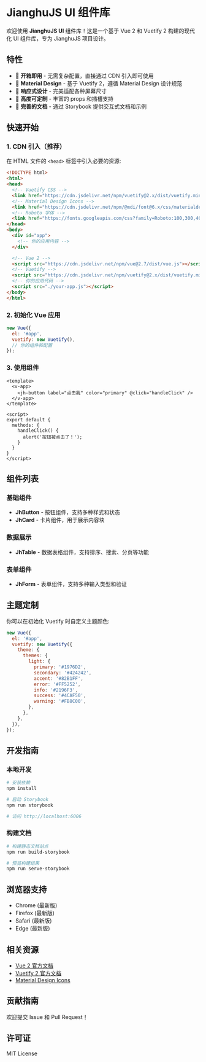 
<Meta title="介绍/快速开始" />

# JianghuJS UI 组件库

欢迎使用 **JianghuJS UI** 组件库！这是一个基于 Vue 2 和 Vuetify 2 构建的现代化 UI 组件库，专为 JianghuJS 项目设计。

## 特性

- 🚀 **开箱即用** - 无需复杂配置，直接通过 CDN 引入即可使用
- 🎨 **Material Design** - 基于 Vuetify 2，遵循 Material Design 设计规范
- 📱 **响应式设计** - 完美适配各种屏幕尺寸
- 🔧 **高度可定制** - 丰富的 props 和插槽支持
- 📖 **完善的文档** - 通过 Storybook 提供交互式文档和示例

## 快速开始

### 1. CDN 引入（推荐）

在 HTML 文件的 `<head>` 标签中引入必要的资源:

```html
<!DOCTYPE html>
<html>
<head>
  <!-- Vuetify CSS -->
  <link href="https://cdn.jsdelivr.net/npm/vuetify@2.x/dist/vuetify.min.css" rel="stylesheet">
  <!-- Material Design Icons -->
  <link href="https://cdn.jsdelivr.net/npm/@mdi/font@6.x/css/materialdesignicons.min.css" rel="stylesheet">
  <!-- Roboto 字体 -->
  <link href="https://fonts.googleapis.com/css?family=Roboto:100,300,400,500,700,900" rel="stylesheet">
</head>
<body>
  <div id="app">
    <!-- 你的应用内容 -->
  </div>

  <!-- Vue 2 -->
  <script src="https://cdn.jsdelivr.net/npm/vue@2.7/dist/vue.js"></script>
  <!-- Vuetify -->
  <script src="https://cdn.jsdelivr.net/npm/vuetify@2.x/dist/vuetify.min.js"></script>
  <!-- 你的应用代码 -->
  <script src="./your-app.js"></script>
</body>
</html>
```

### 2. 初始化 Vue 应用

```javascript
new Vue({
  el: '#app',
  vuetify: new Vuetify(),
  // 你的组件和配置
});
```

### 3. 使用组件

```vue
<template>
  <v-app>
    <jh-button label="点击我" color="primary" @click="handleClick" />
  </v-app>
</template>

<script>
export default {
  methods: {
    handleClick() {
      alert('按钮被点击了！');
    }
  }
}
</script>
```

## 组件列表

### 基础组件
- **JhButton** - 按钮组件，支持多种样式和状态
- **JhCard** - 卡片组件，用于展示内容块

### 数据展示
- **JhTable** - 数据表格组件，支持排序、搜索、分页等功能

### 表单组件
- **JhForm** - 表单组件，支持多种输入类型和验证

## 主题定制

你可以在初始化 Vuetify 时自定义主题颜色:

```javascript
new Vue({
  el: '#app',
  vuetify: new Vuetify({
    theme: {
      themes: {
        light: {
          primary: '#1976D2',
          secondary: '#424242',
          accent: '#82B1FF',
          error: '#FF5252',
          info: '#2196F3',
          success: '#4CAF50',
          warning: '#FB8C00',
        },
      },
    },
  }),
});
```

## 开发指南

### 本地开发

```bash
# 安装依赖
npm install

# 启动 Storybook
npm run storybook

# 访问 http://localhost:6006
```

### 构建文档

```bash
# 构建静态文档站点
npm run build-storybook

# 预览构建结果
npm run serve-storybook
```

## 浏览器支持

- Chrome (最新版)
- Firefox (最新版)
- Safari (最新版)
- Edge (最新版)

## 相关资源

- [Vue 2 官方文档](https://v2.vuejs.org/)
- [Vuetify 2 官方文档](https://v2.vuetifyjs.com/)
- [Material Design Icons](https://materialdesignicons.com/)

## 贡献指南

欢迎提交 Issue 和 Pull Request！

## 许可证

MIT License
